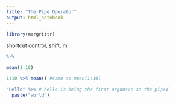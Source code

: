 ```yaml
---
title: "The Pipe Operator"
output: html_notebook
---
```



```r
library(margrittr)
```

shortcut control, shift, m
```r
%>% 
```

```r
mean(1:10)
```

```r
1:10 %>% mean() #same as mean(1:10)
```


```r
"Hello" %>% # hello is being the first argument in the piped
  paste("world")
```


